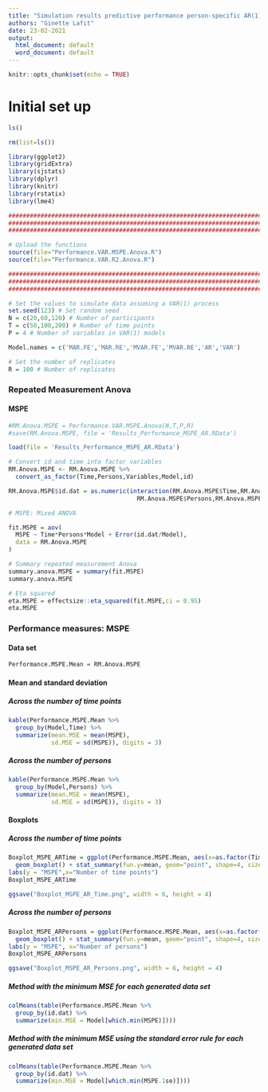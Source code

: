 ---
title: "Simulation results predictive performance person-specific AR(1) model"
authors: "Ginette Lafit"
date: 23-02-2021
output:
  html_document: default
  word_document: default
---

```{r setup, include=FALSE}
knitr::opts_chunk$set(echo = TRUE)
```

# Initial set up


```{r definition, echo = TRUE}
ls()

rm(list=ls())

library(ggplot2)
library(gridExtra)
library(sjstats)
library(dplyr)
library(knitr)
library(rstatix)
library(lme4)

######################################################################################
######################################################################################
######################################################################################

# Upload the functions
source(file="Performance.VAR.MSPE.Anova.R")
source(file="Performance.VAR.R2.Anova.R")

######################################################################################
######################################################################################
######################################################################################

# Set the values to simulate data assuming a VAR(1) process
set.seed(123) # Set random seed
N = c(20,60,120) # Number of participants
T = c(50,100,200) # Number of time points
P = 4 # Number of variables in VAR(1) models

Model.names = c('MAR.FE','MAR.RE','MVAR.FE','MVAR.RE','AR','VAR')

# Set the number of replicates
R = 100 # Number of replicates
```


### Repeated Measurement Anova

#### MSPE

```{r}
#RM.Anova.MSPE = Performance.VAR.MSPE.Anova(N,T,P,R)
#save(RM.Anova.MSPE, file = 'Results_Performance_MSPE_AR.RData')

load(file = 'Results_Performance_MSPE_AR.RData')

# Convert id and time into factor variables
RM.Anova.MSPE <- RM.Anova.MSPE %>%
  convert_as_factor(Time,Persons,Variables,Model,id)

RM.Anova.MSPE$id.dat = as.numeric(interaction(RM.Anova.MSPE$Time,RM.Anova.MSPE$Variables,
                                    RM.Anova.MSPE$Persons,RM.Anova.MSPE$id))

# MSPE: Mixed ANOVA 

fit.MSPE = aov(
  MSPE ~ Time*Persons*Model + Error(id.dat/Model),
  data = RM.Anova.MSPE
)

# Summary repeated measurement Anova
summary.anova.MSPE = summary(fit.MSPE)
summary.anova.MSPE

# Eta squared
eta.MSPE = effectsize::eta_squared(fit.MSPE,ci = 0.95)
eta.MSPE

```

### Performance measures: MSPE

#### Data set


```{r}
Performance.MSPE.Mean = RM.Anova.MSPE
```


#### Mean and standard deviation

##### Across the number of time points

```{r}
kable(Performance.MSPE.Mean %>% 
  group_by(Model,Time) %>% 
  summarize(mean.MSE = mean(MSPE),
            sd.MSE = sd(MSPE)), digits = 3)
```

##### Across the number of persons

```{r}
kable(Performance.MSPE.Mean %>% 
  group_by(Model,Persons) %>% 
  summarize(mean.MSE = mean(MSPE),
            sd.MSE = sd(MSPE)), digits = 3)
```

#### Boxplots


##### Across the number of time points

```{r}
Boxplot_MSPE_ARTime = ggplot(Performance.MSPE.Mean, aes(x=as.factor(Time), y=MSPE, fill = Model)) + 
  geom_boxplot() + stat_summary(fun.y=mean, geom="point", shape=4, size=1) + facet_wrap(~Model) + scale_fill_grey() + theme_bw() + 
labs(y = "MSPE",x="Number of time points")
Boxplot_MSPE_ARTime

ggsave("Boxplot_MSPE_AR_Time.png", width = 6, height = 4)

```

##### Across the number of persons

```{r}
Boxplot_MSPE_ARPersons = ggplot(Performance.MSPE.Mean, aes(x=as.factor(Persons), y=MSPE, fill = Model)) + 
  geom_boxplot() + stat_summary(fun.y=mean, geom="point", shape=4, size=1) + facet_wrap(~Model) + scale_fill_grey() + theme_bw() +
labs(y = "MSPE", x="Number of persons")
Boxplot_MSPE_ARPersons

ggsave("Boxplot_MSPE_AR_Persons.png", width = 6, height = 4)

```


##### Method with the minimum MSE for each generated data set

```{r}
colMeans(table(Performance.MSPE.Mean %>% 
  group_by(id.dat) %>% 
  summarize(min.MSE = Model[which.min(MSPE)])))
```

##### Method with the minimum MSE using the standard error rule for each generated data set

```{r}
colMeans(table(Performance.MSPE.Mean %>% 
  group_by(id.dat) %>% 
  summarize(min.MSE = Model[which.min(MSPE.1se)])))
```

